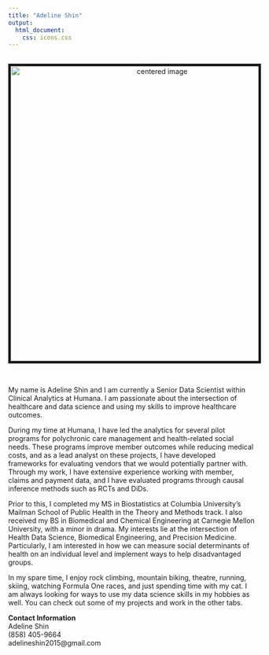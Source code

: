 ```yaml
---
title: "Adeline Shin"
output: 
  html_document:
    css: icons.css
---
```

<head>
<!-- Google tag (gtag.js) -->
<script async src="https://www.googletagmanager.com/gtag/js?id=G-Y1G4CR6XYK"></script>
<script>
  window.dataLayer = window.dataLayer || [];
  function gtag(){dataLayer.push(arguments);}
  gtag('js', new Date());

  gtag('config', 'G-Y1G4CR6XYK');
</script>
</head>

<br> <center>
<img src="./files/IMG_3257.jpeg" style="border:5px solid" width="600" height="auto" alt="centered image">
</center> <br>

My name is Adeline Shin and I am currently a Senior Data Scientist within Clinical Analytics at Humana. I am passionate about the intersection of healthcare and data science and using my skills to improve healthcare outcomes.

During my time at Humana, I have led the analytics for several pilot programs for polychronic care management and health-related social needs. These programs improve member outcomes while reducing medical costs, and as a lead analyst on these projects, I have developed frameworks for evaluating vendors that we would potentially partner with. Through my work, I have extensive experience working with member, claims and payment data, and I have evaluated programs through causal inference methods such as RCTs and DiDs.

Prior to this, I completed my MS in Biostatistics at Columbia University's Mailman School of Public Health in the Theory and Methods track. I also received my BS in Biomedical and Chemical Engineering at Carnegie Mellon University, with a minor in drama. My interests lie at the intersection of Health Data Science, Biomedical Engineering, and Precision Medicine. Particularly, I am interested in how we can measure social determinants of health on an individual level and implement ways to help disadvantaged groups.

In my spare time, I enjoy rock climbing, mountain biking, theatre, running, skiing, watching Formula One races, and just spending time with my cat. I am always looking for ways to use my data science skills in my hobbies as well. You can check out some of my projects and work in the other tabs.


**Contact Information**  
Adeline Shin  
(858) 405-9664  
adelineshin2015@gmail.com

